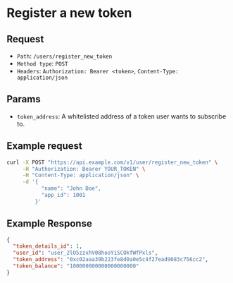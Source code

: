 
# Register a new token

## Request

- `Path`: `/users/register_new_token`
- `Method type`: `POST`
- `Headers`: `Authorization: Bearer <token>`, `Content-Type: application/json`

## Params

- `token_address`: A whitelisted address of a token user wants to subscribe to.

## Example request

```bash
curl -X POST "https://api.example.com/v1/user/register_new_token" \
     -H "Authorization: Bearer YOUR_TOKEN" \
     -H "Content-Type: application/json" \
     -d '{
           "name": "John Doe",
           "app_id": 1001
         }'
```

## Example Response

```json
{
  "token_details_id": 1,
  "user_id": "user_2lO5zzxhV08hooYiSCOkfWfPxls",
  "token_address": "0xc02aaa39b223fe8d0a0e5c4f27ead9083c756cc2",
  "token_balance": "100000000000000000000"
}
```